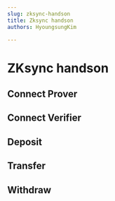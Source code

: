 ```yaml
---
slug: zksync-handson
title: Zksync handson
authors: HyoungsungKim

---
```


<!-- tags: [web3, dapp, ethereum, zksync] -->

<!--import {ConnectButton, Deposit, Transfer, Withdraw} from "./components/baseComponents.tsx" -->


# ZKsync handson

## Connect Prover
<ConnectButton display="Prover" className="button button--primary"/>

## Connect Verifier
<ConnectButton display="Verifier" className="button button--primary"/>

## Deposit
<Deposit display="Deposit" className="button button--primary" />

## Transfer
<Transfer display="Transfer" className="button button--primary" />

## Withdraw
<Withdraw display="Withdraw" className="button button--primary" />
